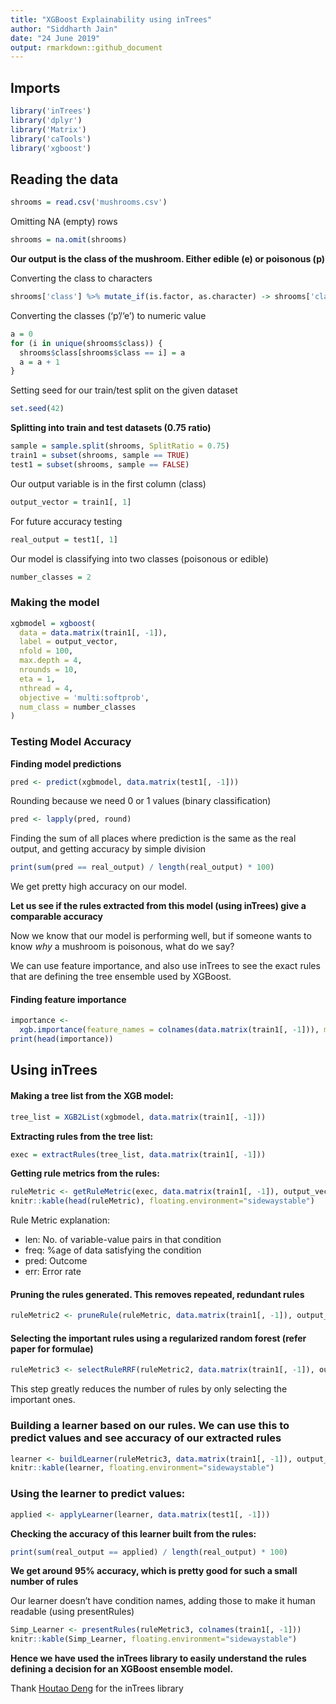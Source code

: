 ```yaml
---
title: "XGBoost Explainability using inTrees"
author: "Siddharth Jain"
date: "24 June 2019"
output: rmarkdown::github_document
---
```


## Imports
```r
library('inTrees')
library('dplyr')
library('Matrix')
library('caTools')
library('xgboost')
```

## Reading the data
```r
shrooms = read.csv('mushrooms.csv')
```
Omitting NA (empty) rows
```r
shrooms = na.omit(shrooms)
```

**Our output is the class of the mushroom. Either edible (e) or poisonous (p)**

Converting the class to characters
```r
shrooms['class'] %>% mutate_if(is.factor, as.character) -> shrooms['class']
```
Converting the classes ('p'/'e') to numeric value
```r
a = 0
for (i in unique(shrooms$class)) {
  shrooms$class[shrooms$class == i] = a
  a = a + 1
}
```
Setting seed for our train/test split on the given dataset
```r
set.seed(42)
```
**Splitting into train and test datasets (0.75 ratio)**
```r
sample = sample.split(shrooms, SplitRatio = 0.75)
train1 = subset(shrooms, sample == TRUE)
test1 = subset(shrooms, sample == FALSE)
```
Our output variable is in the first column (class)
```r
output_vector = train1[, 1]
```
For future accuracy testing
```r
real_output = test1[, 1]
```
Our model is classifying into two classes (poisonous or edible)
```r
number_classes = 2
```
### Making the model
```r
xgbmodel = xgboost(
  data = data.matrix(train1[, -1]),
  label = output_vector,
  nfold = 100,
  max.depth = 4,
  nrounds = 10,
  eta = 1,
  nthread = 4,
  objective = 'multi:softprob',
  num_class = number_classes
)
```

### Testing Model Accuracy

**Finding model predictions**
```r
pred <- predict(xgbmodel, data.matrix(test1[, -1]))
```
Rounding because we need 0 or 1 values (binary classification)
```r
pred <- lapply(pred, round)
```
Finding the sum of all places where prediction is the same as the real output, and getting accuracy by simple division
```r
print(sum(pred == real_output) / length(real_output) * 100)
```
We get pretty high accuracy on our model. 

**Let us see if the rules extracted from this model (using inTrees) give a comparable accuracy**

Now we know that our model is performing well, but if someone wants to know *why* a mushroom is poisonous, what do we say?

We can use feature importance, and also use inTrees to see the exact rules that are defining the tree ensemble used by XGBoost.

#### Finding feature importance
```r
importance <-
  xgb.importance(feature_names = colnames(data.matrix(train1[, -1])), model = xgbmodel)
print(head(importance))
```


## Using inTrees

#### Making a tree list from the XGB model:
```r
tree_list = XGB2List(xgbmodel, data.matrix(train1[, -1]))
```
**Extracting rules from the tree list:**
```r
exec = extractRules(tree_list, data.matrix(train1[, -1]))
```
**Getting rule metrics from the rules:**
```r
ruleMetric <- getRuleMetric(exec, data.matrix(train1[, -1]), output_vector)
knitr::kable(head(ruleMetric), floating.environment="sidewaystable")
```


Rule Metric explanation:

* len: No. of variable-value pairs in that condition
* freq: %age of data satisfying the condition
* pred: Outcome
* err: Error rate


#### Pruning the rules generated. This removes repeated, redundant rules
```r
ruleMetric2 <- pruneRule(ruleMetric, data.matrix(train1[, -1]), output_vector)
```

#### Selecting the important rules using a regularized random forest (refer paper for formulae)
```r
ruleMetric3 <- selectRuleRRF(ruleMetric2, data.matrix(train1[, -1]), output_vector)
```
This step greatly reduces the number of rules by only selecting the important ones.


### Building a learner based on our rules. We can use this to predict values and see accuracy of our extracted rules
```r
learner <- buildLearner(ruleMetric3, data.matrix(train1[, -1]), output_vector)
knitr::kable(learner, floating.environment="sidewaystable")
```

### Using the learner to predict values:
```r
applied <- applyLearner(learner, data.matrix(test1[, -1]))
```
**Checking the accuracy of this learner built from the rules:**
```r
print(sum(real_output == applied) / length(real_output) * 100)
```
**We get around 95% accuracy, which is pretty good for such a small number of rules**

Our learner doesn't have condition names, adding those to make it human readable (using presentRules)

```r
Simp_Learner <- presentRules(ruleMetric3, colnames(train1[, -1]))
knitr::kable(Simp_Learner, floating.environment="sidewaystable")
```

**Hence we have used the inTrees library to easily understand the rules defining a decision for an XGBoost ensemble model.**

Thank [Houtao Deng](https://www.linkedin.com/in/houtao-d-48902711/) for the inTrees library


